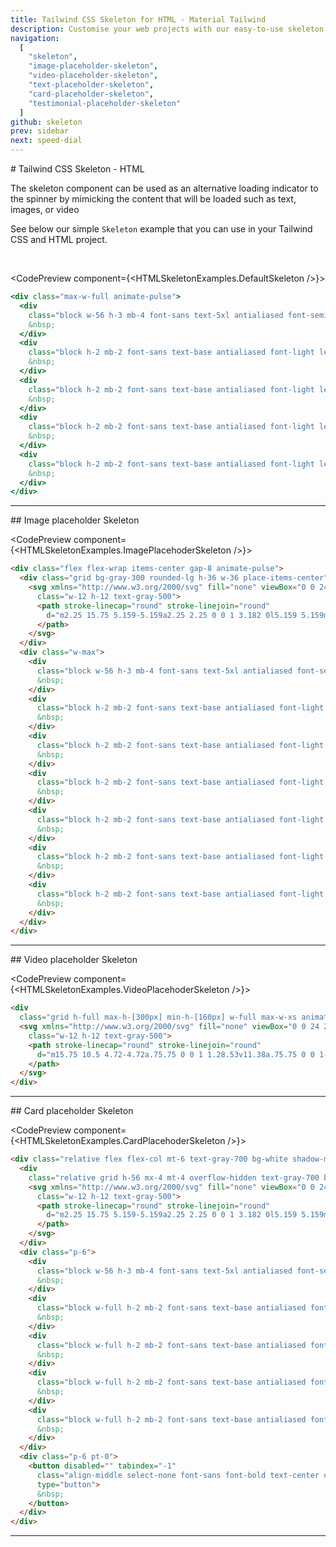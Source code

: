 ```yaml
---
title: Tailwind CSS Skeleton for HTML - Material Tailwind
description: Customise your web projects with our easy-to-use skeleton component for Tailwind CSS and HTML using Material Design guidelines.
navigation:
  [
    "skeleton",
    "image-placeholder-skeleton",
    "video-placeholder-skeleton",
    "text-placeholder-skeleton",
    "card-placeholder-skeleton",
    "testimonial-placeholder-skeleton"
  ]
github: skeleton
prev: sidebar
next: speed-dial
---
```


<DocsTitle href="skeleton">
# Tailwind CSS Skeleton - HTML
</DocsTitle>

The skeleton component can be used as an alternative loading indicator to the spinner by mimicking the content that will be loaded such as text, images, or video

See below our simple <Code>Skeleton</Code> example that you can use in your Tailwind CSS and HTML project.

<br />

<CodePreview component={<HTMLSkeletonExamples.DefaultSkeleton />}>
```jsx
<div class="max-w-full animate-pulse">
  <div
    class="block w-56 h-3 mb-4 font-sans text-5xl antialiased font-semibold leading-tight tracking-normal bg-gray-300 rounded-full text-inherit">
    &nbsp;
  </div>
  <div
    class="block h-2 mb-2 font-sans text-base antialiased font-light leading-relaxed bg-gray-300 rounded-full text-inherit w-72">
    &nbsp;
  </div>
  <div
    class="block h-2 mb-2 font-sans text-base antialiased font-light leading-relaxed bg-gray-300 rounded-full text-inherit w-72">
    &nbsp;
  </div>
  <div
    class="block h-2 mb-2 font-sans text-base antialiased font-light leading-relaxed bg-gray-300 rounded-full text-inherit w-72">
    &nbsp;
  </div>
  <div
    class="block h-2 mb-2 font-sans text-base antialiased font-light leading-relaxed bg-gray-300 rounded-full text-inherit w-72">
    &nbsp;
  </div>
</div>
```
</CodePreview>

---

<DocsTitle href="image-placeholder-skeleton">
## Image placeholder Skeleton 
</DocsTitle>

<CodePreview component={<HTMLSkeletonExamples.ImagePlacehoderSkeleton />}>
```html
<div class="flex flex-wrap items-center gap-8 animate-pulse">
  <div class="grid bg-gray-300 rounded-lg h-36 w-36 place-items-center">
    <svg xmlns="http://www.w3.org/2000/svg" fill="none" viewBox="0 0 24 24" stroke-width="2" stroke="currentColor"
      class="w-12 h-12 text-gray-500">
      <path stroke-linecap="round" stroke-linejoin="round"
        d="m2.25 15.75 5.159-5.159a2.25 2.25 0 0 1 3.182 0l5.159 5.159m-1.5-1.5 1.409-1.409a2.25 2.25 0 0 1 3.182 0l2.909 2.909m-18 3.75h16.5a1.5 1.5 0 0 0 1.5-1.5V6a1.5 1.5 0 0 0-1.5-1.5H3.75A1.5 1.5 0 0 0 2.25 6v12a1.5 1.5 0 0 0 1.5 1.5Zm10.5-11.25h.008v.008h-.008V8.25Zm.375 0a.375.375 0 1 1-.75 0 .375.375 0 0 1 .75 0Z">
      </path>
    </svg>
  </div>
  <div class="w-max">
    <div
      class="block w-56 h-3 mb-4 font-sans text-5xl antialiased font-semibold leading-tight tracking-normal bg-gray-300 rounded-full text-inherit">
      &nbsp;
    </div>
    <div
      class="block h-2 mb-2 font-sans text-base antialiased font-light leading-relaxed bg-gray-300 rounded-full text-inherit w-72">
      &nbsp;
    </div>
    <div
      class="block h-2 mb-2 font-sans text-base antialiased font-light leading-relaxed bg-gray-300 rounded-full text-inherit w-72">
      &nbsp;
    </div>
    <div
      class="block h-2 mb-2 font-sans text-base antialiased font-light leading-relaxed bg-gray-300 rounded-full text-inherit w-72">
      &nbsp;
    </div>
    <div
      class="block h-2 mb-2 font-sans text-base antialiased font-light leading-relaxed bg-gray-300 rounded-full text-inherit w-72">
      &nbsp;
    </div>
    <div
      class="block h-2 mb-2 font-sans text-base antialiased font-light leading-relaxed bg-gray-300 rounded-full text-inherit w-72">
      &nbsp;
    </div>
    <div
      class="block h-2 mb-2 font-sans text-base antialiased font-light leading-relaxed bg-gray-300 rounded-full text-inherit w-72">
      &nbsp;
    </div>
  </div>
</div>
```
</CodePreview>

---


<DocsTitle href="video-placeholder-skeleton">
## Video placeholder Skeleton 
</DocsTitle>

<CodePreview component={<HTMLSkeletonExamples.VideoPlacehoderSkeleton />}>
```html
<div
  class="grid h-full max-h-[300px] min-h-[160px] w-full max-w-xs animate-pulse place-items-center rounded-lg bg-gray-300">
  <svg xmlns="http://www.w3.org/2000/svg" fill="none" viewBox="0 0 24 24" stroke-width="2" stroke="currentColor"
    class="w-12 h-12 text-gray-500">
    <path stroke-linecap="round" stroke-linejoin="round"
      d="m15.75 10.5 4.72-4.72a.75.75 0 0 1 1.28.53v11.38a.75.75 0 0 1-1.28.53l-4.72-4.72M4.5 18.75h9a2.25 2.25 0 0 0 2.25-2.25v-9a2.25 2.25 0 0 0-2.25-2.25h-9A2.25 2.25 0 0 0 2.25 7.5v9a2.25 2.25 0 0 0 2.25 2.25Z">
    </path>
  </svg>
</div>
```
</CodePreview>

---



<DocsTitle href="card-placeholder-skeleton">
## Card placeholder Skeleton 
</DocsTitle>

<CodePreview component={<HTMLSkeletonExamples.CardPlacehoderSkeleton />}>
```html
<div class="relative flex flex-col mt-6 text-gray-700 bg-white shadow-md bg-clip-border rounded-xl w-96 animate-pulse">
  <div
    class="relative grid h-56 mx-4 mt-4 overflow-hidden text-gray-700 bg-gray-300 bg-clip-border rounded-xl place-items-center">
    <svg xmlns="http://www.w3.org/2000/svg" fill="none" viewBox="0 0 24 24" stroke-width="2" stroke="currentColor"
      class="w-12 h-12 text-gray-500">
      <path stroke-linecap="round" stroke-linejoin="round"
        d="m2.25 15.75 5.159-5.159a2.25 2.25 0 0 1 3.182 0l5.159 5.159m-1.5-1.5 1.409-1.409a2.25 2.25 0 0 1 3.182 0l2.909 2.909m-18 3.75h16.5a1.5 1.5 0 0 0 1.5-1.5V6a1.5 1.5 0 0 0-1.5-1.5H3.75A1.5 1.5 0 0 0 2.25 6v12a1.5 1.5 0 0 0 1.5 1.5Zm10.5-11.25h.008v.008h-.008V8.25Zm.375 0a.375.375 0 1 1-.75 0 .375.375 0 0 1 .75 0Z">
      </path>
    </svg>
  </div>
  <div class="p-6">
    <div
      class="block w-56 h-3 mb-4 font-sans text-5xl antialiased font-semibold leading-tight tracking-normal bg-gray-300 rounded-full text-inherit">
      &nbsp;
    </div>
    <div
      class="block w-full h-2 mb-2 font-sans text-base antialiased font-light leading-relaxed bg-gray-300 rounded-full text-inherit">
      &nbsp;
    </div>
    <div
      class="block w-full h-2 mb-2 font-sans text-base antialiased font-light leading-relaxed bg-gray-300 rounded-full text-inherit">
      &nbsp;
    </div>
    <div
      class="block w-full h-2 mb-2 font-sans text-base antialiased font-light leading-relaxed bg-gray-300 rounded-full text-inherit">
      &nbsp;
    </div>
    <div
      class="block w-full h-2 mb-2 font-sans text-base antialiased font-light leading-relaxed bg-gray-300 rounded-full text-inherit">
      &nbsp;
    </div>
  </div>
  <div class="p-6 pt-0">
    <button disabled="" tabindex="-1"
      class="align-middle select-none font-sans font-bold text-center uppercase transition-all disabled:opacity-50 disabled:shadow-none disabled:pointer-events-none text-xs py-3 px-6 rounded-lg text-white shadow-gray-900/10 hover:shadow-gray-900/20 focus:opacity-[0.85] focus:shadow-none active:opacity-[0.85] active:shadow-none h-8 w-20 bg-gray-300 shadow-none hover:shadow-none"
      type="button">
      &nbsp;
    </button>
  </div>
</div>
```
</CodePreview>

---
